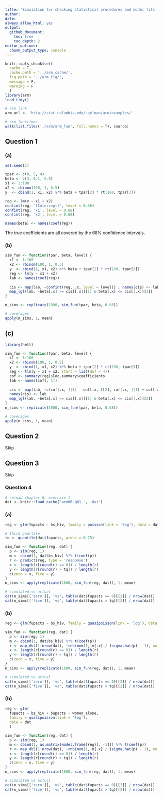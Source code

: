 ```yaml
---
title: 'Simulation for checking statistical procedures and model fits'
author:
date:
always_allow_html: yes
output:
  github_document:
    toc: true
    toc_depth: 2
editor_options: 
  chunk_output_type: console
---
```


```r
knitr::opts_chunk$set(
  cache = T,
  cache.path = '../arm_cache/',
  fig.path = '../arm_fig/',
  message = F,
  warning = F
  )
library(arm)
load_tidy()

# arm link
arm_url <- 'http://stat.columbia.edu/~gelman/arm/examples/'

# arm functions
walk(list.files('./arm/arm_fun', full.names = T), source)
```

## Question 1

### (a)

```r
set.seed(1)

tpar <- c(0, 5, 4)
beta <- c(3, 0.1, 0.5)
x1 <- 1:100
x2 <- rbinom(100, 1, 0.5)
y  <- cbind(1, x1, x2) %*% beta + tpar[2] * rt(100, tpar[3])

reg <- lm(y ~ x1 + x2)
confint(reg, '(Intercept)', level = 0.68)
confint(reg, 'x1', level = 0.68)
confint(reg, 'x2', level = 0.68)

names(beta) <- names(coef(reg))
```

The true coefficients are all covered by the 68\% confidence intervals.

### (b)

```r
sim_fun <- function(tpar, beta, level) {
  x1 <- 1:100
  x2 <- rbinom(100, 1, 0.5)
  y  <- cbind(1, x1, x2) %*% beta + tpar[2] * rt(100, tpar[3])
  reg <- lm(y ~ x1 + x2)
  lab <- names(coef(reg))
  
  cis <- map(lab, ~confint(reg, .x, level = level)) ; names(cis) <- lab
  map_lgl(lab, ~beta[.x] >= cis[[.x]][1] & beta[.x] <= cis[[.x]][2])
}

n_sims <- replicate(1000, sim_fun(tpar, beta, 0.68))

# coverages
apply(n_sims, 1, mean)
```

## (c)

```r
library(hett)

sim_fun <- function(tpar, beta, level) {
  x1 <- 1:100
  x2 <- rbinom(100, 1, 0.5)
  y  <- cbind(1, x1, x2) %*% beta + tpar[2] * rt(100, tpar[3])
  reg <- tlm(y ~ x1 + x2, start = list(dof = 4))
  cof <- summary(reg)$loc.summary$coefficients
  lab <- names(cof[, 1])
  
  cis <- map(lab, ~c(cof[.x, ][1] - cof[.x, ][2], cof[.x, ][1] + cof[.x, ][2]))
  names(cis) <- lab
  map_lgl(lab, ~beta[.x] >= cis[[.x]][1] & beta[.x] <= cis[[.x]][2])
}
n_sims <- replicate(1000, sim_fun(tpar, beta, 0.68))

# coverages
apply(n_sims, 1, mean)
```

## Question 2

Skip 

## Question 3

Skip

### Question 4

```r

# reload chapter 6, exercise 1
dat <- knitr::load_cache('arm06-q01_', 'dat')
```

### (a)

```r
reg <- glm(fupacts ~ bs_hiv, family = poisson(link = 'log'), data = dat)

# third quartile
tq <- quantile(dat$fupacts, probs = 0.75)

sim_fun <- function(reg, dat) {
  p <- sim(reg, 1)
  m <- cbind(1, dat$bs_hiv) %*% t(coef(p))
  r <- predict(reg, type = 'response')
  x <- length(r[round(r) == 0]) / length(r)
  y <- length(r[round(r) > tq]) / length(r)
  c(zero = x, five = y)
}
n_sims <- apply(replicate(1000, sim_fun(reg, dat)), 1, mean)

# simulated vs actual
cat(n_sims[['zero']], 'vs', table(dat$fupacts == 0)[[2]] / nrow(dat))
cat(n_sims[['five']], 'vs', table(dat$fupacts > tq)[[2]] / nrow(dat))
```

### (b)

```r
reg <- glm(fupacts ~ bs_hiv, family = quasipoisson(link = 'log'), data = dat)

sim_fun <- function(reg, dat) {
  p <- sim(reg, 1)
  m <- cbind(1, dat$bs_hiv) %*% t(coef(p))
  r <- map_dbl(1:nrow(dat), ~rnbinom(1, m[.x] / (sigma.hat(p) - 1), mu = m[.x]))
  x <- length(r[round(r) == 0]) / length(r)
  y <- length(r[round(r) > tq]) / length(r)
  c(zero = x, five = y)
}
n_sims <- apply(replicate(1000, sim_fun(reg, dat)), 1, mean)

# simulated vs actual
cat(n_sims[['zero']], 'vs', table(dat$fupacts == 0)[[2]] / nrow(dat))
cat(n_sims[['five']], 'vs', table(dat$fupacts > tq)[[2]] / nrow(dat))
```

### (b)

```r
reg <- glm(
  fupacts ~ bs_hiv + bupacts + women_alone,
  family = quasipoisson(link = 'log'),
  data = dat
  )

sim_fun <- function(reg, dat) {
  p <- sim(reg, 1)
  m <- cbind(1, as.matrix(model.frame(reg)[, -1])) %*% t(coef(p))
  r <- map_dbl(1:nrow(dat), ~rnbinom(1, m[.x] / (sigma.hat(p) - 1), mu = m[.x]))
  x <- length(r[round(r) == 0]) / length(r)
  y <- length(r[round(r) > tq]) / length(r)
  c(zero = x, five = y)
}
n_sims <- apply(replicate(1000, sim_fun(reg, dat)), 1, mean)

# simulated vs actual
cat(n_sims[['zero']], 'vs', table(dat$fupacts == 0)[[2]] / nrow(dat))
cat(n_sims[['five']], 'vs', table(dat$fupacts > tq)[[2]] / nrow(dat))
```

